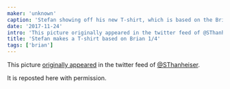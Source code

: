 ```yaml
---
maker: 'unknown'
caption: 'Stefan showing off his new T-shirt, which is based on the Brian Body Block.'
date: '2017-11-24'
intro: 'This picture originally appeared in the twitter feed of @SThanheiser .'
title: 'Stefan makes a T-shirt based on Brian 1/4'
tags: ['brian']
---
```


<!-- truncate -->

This picture [originally appeared](https://twitter.com/SThanheiser/status/933942463332536320)
in the twitter feed of [@SThanheiser](https://twitter.com/SThanheiser).

It is reposted here with permission.
